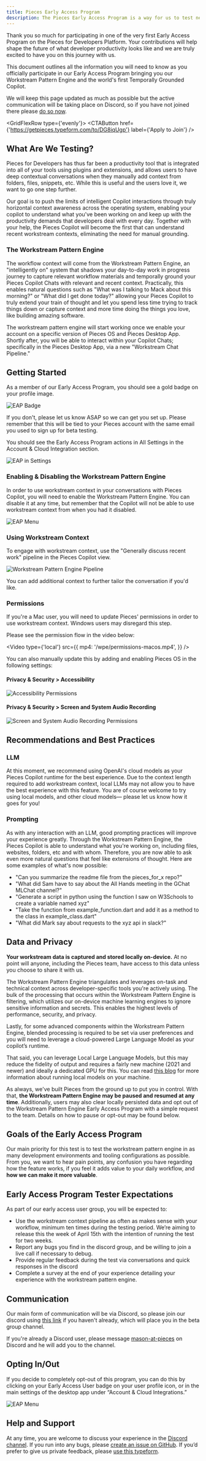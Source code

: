 ```yaml
---
title: Pieces Early Access Program
description: The Pieces Early Access Program is a way for us to test new features with our users before they are released to the public.
---
```



Thank you so much for participating in one of the very first Early Access Program on the Pieces for Developers Platform. Your contributions will help shape the future of what developer productivity looks like and we are truly excited to have you on this journey with us.

This document outlines all the information you will need to know as you officially participate in our Early Access Program bringing you our Workstream Pattern Engine and the world's first Temporally Grounded Copilot.

We will keep this page updated as much as possible but the active communication will be taking place on Discord, so if you have not joined there please [do so now](https://discord.gg/qPd2748b7s).

<GridFlexRow type={'evenly'}>
  <CTAButton
    href={'https://getpieces.typeform.com/to/DG8iqUgp'}
    label={'Apply to Join'}
  />
</GridFlexRow>

## What Are We Testing?
Pieces for Developers has thus far been a productivity tool that is integrated into all of your tools using plugins and extensions, and allows users to have deep contextual conversations when they manually add context from folders, files, snippets, etc. While this is useful and the users love it, we want to go one step further.

Our goal is to push the limits of intelligent Copilot interactions through truly horizontal context awareness across the operating system, enabling your copilot to understand what you've been working on and keep up with the productivity demands that developers deal with every day. Together with your help, the Pieces Copilot will become the first that can understand recent workstream contexts, eliminating the need for manual grounding.

### The Workstream Pattern Engine
The workflow context will come from the Workstream Pattern Engine, an "intelligently on" system that shadows your day-to-day work in progress journey to capture relevant workflow materials and temporally ground your Pieces Copilot Chats with relevant and recent context. Practically, this enables natural questions such as "What was I talking to Mack about this morning?" or "What did I get done today?" allowing your Pieces Copilot to truly extend your train of thought and let you spend less time trying to track things down or capture context and more time doing the things you love, like building amazing software.

The workstream pattern engine will start working once we enable your account on a specific version of Pieces OS and Pieces Desktop App. Shortly after, you will be able to interact within your Copilot Chats; specifically in the Pieces Desktop App, via a new "Workstream Chat Pipeline."

## Getting Started
As a member of our Early Access Program, you should see a gold badge on your profile image.

![EAP Badge](/eap/badge.png)

If you don't, please let us know ASAP so we can get you set up. Please remember that this will be tied to your Pieces account with the same email you used to sign up for beta testing.

You should see the Early Access Program actions in All Settings in the Account & Cloud Integration section.

![EAP in Settings](/eap/settings.png)

### Enabling & Disabling the Workstream Pattern Engine
In order to use workstream context in your conversations with Pieces Copilot, you will need to enable the Workstream Pattern Engine. You can disable it at any time, but remember that the Copilot will not be able to use workstream context from when you had it disabled.

![EAP Menu](/eap/menu.png)

### Using Workstream Context
To engage with workstream context, use the "Generally discuss recent work" pipeline in the Pieces Copilot view.

![Workstream Pattern Engine Pipeline](/wpe/pipeline.png)

You can add additional context to further tailor the conversation if you'd like.

### Permissions
If you're a Mac user, you will need to update Pieces' permissions in order to use workstream context. Windows users may disregard this step.

Please see the permission flow in the video below:

<Video
  type={'local'}
  src={{
    mp4: '/wpe/permissions-macos.mp4',
  }}
/>

You can also manually update this by adding and enabling Pieces OS in the following settings:

#### Privacy & Security > Accessibility

![Accessibility Permissions](/wpe/accessibility-permissions.png)

#### Privacy & Security > Screen and System Audio Recording

![Screen and System Audio Recording Permissions](/wpe/screen-and-system-audio-permissions.png)

## Recommendations and Best Practices

### LLM
At this moment, we recommend using OpenAI's cloud models as your Pieces Copilot runtime for the best experience. Due to the context length required to add workstream context, local LLMs may not allow you to have the best experience with this feature. You are of course welcome to try using local models, and other cloud models— please let us know how it goes for you!

### Prompting
As with any interaction with an LLM, good prompting practices will improve your experience greatly. Through the Workstream Pattern Engine, the Pieces Copilot is able to understand what you're working on, including files, websites, folders, etc and with whom. Therefore, you are now able to ask even more natural questions that feel like extensions of thought. Here are some examples of what's now possible:
- "Can you summarize the readme file from the pieces_for_x repo?"
- "What did Sam have to say about the All Hands meeting in the GChat MLChat channel?"
- "Generate a script in python using the function I saw on W3Schools to create a variable named xyz"
- "Take the function from example_function.dart and add it as a method to the class in example_class.dart"
- "What did Mark say about requests to the xyz api in slack?"

## Data and Privacy
**Your workstream data is captured and stored locally on-device.** At no point will anyone, including the Pieces team, have access to this data unless you choose to share it with us.

The Workstream Pattern Engine triangulates and leverages on-task and technical context across developer-specific tools you're actively using. The bulk of the processing that occurs within the Workstream Pattern Engine is filtering, which utilizes our on-device machine learning engines to ignore sensitive information and secrets. This enables the highest levels of performance, security, and privacy.

Lastly, for some advanced components within the Workstream Pattern Engine, blended processing is required to be set via user preferences and you will need to leverage a cloud-powered Large Language Model as your copilot’s runtime.

That said, you can leverage Local Large Language Models, but this may reduce the fidelity of output and requires a fairly new machine (2021 and newer) and ideally a dedicated GPU for this. You can read [this blog](https://code.pieces.app/blog/how-to-run-an-llm-locally-with-pieces) for more information about running local models on your machine.

As always, we've built Pieces from the ground up to put you in control. With that, **the Workstream Pattern Engine may be paused and resumed at any time**. Additionally, users may also clear locally persisted data and opt out of the Workstream Pattern Engine Early Access Program with a simple request to the team. Details on how to pause or opt-out may be found below.

## Goals of the Early Access Program
Our main priority for this test is to test the workstream pattern engine in as many development environments and tooling configurations as possible. From you, we want to hear pain points, any confusion you have regarding how the feature works, if you feel it adds value to your daily workflow, and **how we can make it more valuable**.

## Early Access Program Tester Expectations
As part of our early access user group, you will be expected to:
- Use the workstream context pipeline as often as makes sense with your workflow, minimum ten times during the testing period. We’re aiming to release this the week of April 15th with the intention of running the test for two weeks.
- Report any bugs you find in the discord group, and be willing to join a live call if necessary to debug.
- Provide regular feedback during the test via conversations and quick responses in the discord
- Complete a survey at the end of your experience detailing your experience with the workstream pattern engine.

## Communication
Our main form of communication will be via Discord, so please join our discord using [this link](https://discord.gg/qPd2748b7s) if you haven't already, which will place you in the beta group channel.

If you're already a Discord user, please message [mason-at-pieces](https://discord.com/users/112015890194706432) on Discord and he will add you to the channel.

[//]: # (## Toggling On/Off)

[//]: # (You can toggle the Workstream Pattern Engine off at any time if you are working on something that you do not want to be used as context for conversations. You do this in the copilot chat.)

[//]: # ()
[//]: # (<Image2x1>)

[//]: # (  ![Toggle On]&#40;/beta-user-group/toggle-on.png&#41;)

[//]: # ()
[//]: # (  ![Toggle Off]&#40;/beta-user-group/toggle-off.png&#41;)

[//]: # (</Image2x1>)

## Opting In/Out
If you decide to completely opt-out of this program, you can do this by clicking on your Early Access User badge on your user profile icon, or in the main settings of the desktop app under “Account & Cloud Integrations.”

![EAP Menu](/eap/menu.png)

## Help and Support
At any time, you are welcome to discuss your experience in the [Discord channel](https://discord.gg/qPd2748b7s). If you run into any bugs, please [create an issue on GitHub](http://github.com/pieces-app/support/issues). If you’d prefer to give us private feedback, please [use this typeform](https://getpieces.typeform.com/to/wYVMzbql).
